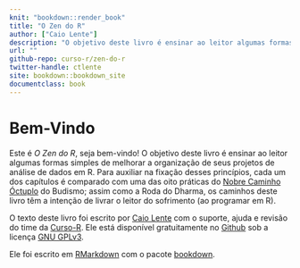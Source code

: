 ```yaml
---
knit: "bookdown::render_book"
title: "O Zen do R"
author: ["Caio Lente"]
description: "O objetivo deste livro é ensinar ao leitor algumas formas simples de melhorar a organização de seus projetos de análise de dados em R. Para auxiliar na fixação desses princípios, cada um dos capítulos é comparado com uma das oito práticas do Nobre Caminho Óctuplo do Budismo; assim como a Roda do Dharma, os caminhos deste livro têm a intenção de livrar o leitor do sofrimento (ao programar em R)."
url: ""
github-repo: curso-r/zen-do-r
twitter-handle: ctlente
site: bookdown::bookdown_site
documentclass: book
---
```


# Bem-Vindo {-}

Este é *O Zen do R*, seja bem-vindo! O objetivo deste livro é ensinar ao leitor
algumas formas simples de melhorar a organização de seus projetos de análise de
dados em R. Para auxiliar na fixação desses princípios, cada um dos capítulos é
comparado com uma das oito práticas do
[Nobre Caminho Óctuplo](https://pt.wikipedia.org/wiki/Nobre_Caminho_%C3%93ctuplo)
do Budismo; assim como a Roda do Dharma, os caminhos deste livro têm a intenção
de livrar o leitor do sofrimento (ao programar em R).

O texto deste livro foi escrito por [Caio Lente](https://ctlente.com/) com o
suporte, ajuda e revisão do time da [Curso-R](https://www.curso-r.com/). Ele
está disponível gratuitamente no [Github](https://github.com/curso-r/zen-do-r)
sob a licença [GNU GPLv3](https://www.gnu.org/licenses/gpl-3.0.en.html).

Ele foi escrito em [RMarkdown](https://rmarkdown.rstudio.com/) com o pacote
[bookdown](https://bookdown.org/).
